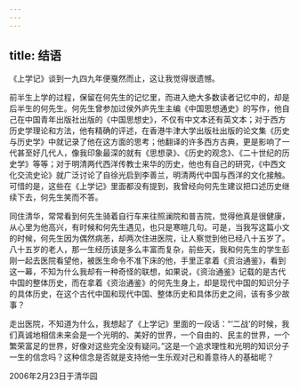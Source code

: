 ```yaml
---
---
---
```

title: 结语
---




《上学记》谈到一九四九年便戛然而止，这让我觉得很遗憾。

前半生上学的过程，保留在何先生的记忆里，而进入绝大多数读者记忆中的，却是后半生的何先生。何先生曾参加过侯外庐先生主编《中国思想通史》的写作，他自己在中国青年出版社出版的《中国思想史》，不仅有中文本还有英文本；对于西方历史学理论和方法，他有精确的评述，在香港牛津大学出版社出版的论文集《历史与历史学》中就记录了他在这方面的思考；他翻译的许多西方古典，更是影响了一代甚至好几代人，像我印象最深的就有《思想录》、《历史的观念》、《二十世纪的历史学》等等；对于明清两代西洋传教士来华的历史，他也有自己的研究，《中西文化交流史论》就广泛讨论了自徐光启到李善兰，明清两代中国与西洋的文化接触。可惜的是，这些在《上学记》里面都没有提到，我曾经向何先生建议把口述历史继续下去，何先生笑而不答。

同住清华，常常看到何先生骑着自行车来往照澜院和普吉院，觉得他真是很健康，从心里为他高兴，有时候和何先生遇见，也只是寒暄几句。可是，当我写这篇小文的时候，何先生因为偶然病恙，却两次住进医院，让人察觉到他已经八十五岁了。八十五岁的老人，那一生经历该是多么丰富而复杂，前些天，我和何先生的学生彭刚一起去医院看望他，被医生命令不准下床的他，手里正拿着《资治通鉴》，看到这一幕，不知为什么我却有一种奇怪的联想，如果说，《资治通鉴》记载的是古代中国的整体历史，而在拿着《资治通鉴》的何先生身上，却是现代中国的知识分子的具体历史，在这个古代中国和现代中国、整体历史和具体历史之间，该有多少故事？

走出医院，不知道为什么，我想起了《上学记》里面的一段话：“‘二战’的时候，我们真诚地相信未来会是一个光明的、美好的世界，一个自由的、民主的世界，一个繁荣富足的世界，好像对这些完全没有疑问。”这是一个追求理性和光明的知识分子一生的信念吗？这种信念是否就是支持他一生乐观对己和善意待人的基础呢？

2006年2月23日于清华园